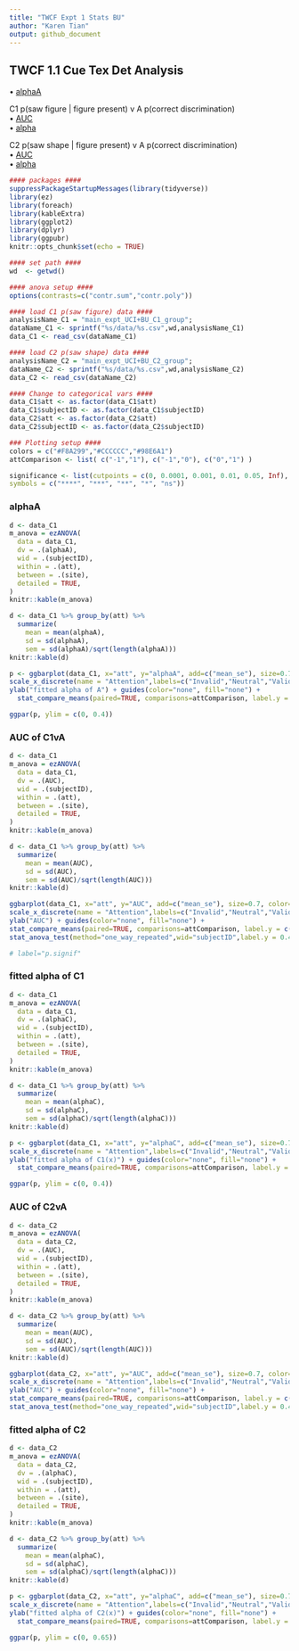 ```yaml
---
title: "TWCF Expt 1 Stats BU"
author: "Karen Tian"
output: github_document
---
```


## TWCF 1.1 Cue Tex Det Analysis  
• [alphaA](#alphaa)  

C1 p(saw figure | figure present) v A p(correct discrimination)  
• [AUC](#auc-of-c1va)  
• [alpha](#fitted-alpha-of-C1)

C2 p(saw shape | figure present) v A p(correct discrimination)  
• [AUC](#auc-ofc2va)    
• [alpha](#fitted-alpha-of-C2)  


```r
#### packages #### 
suppressPackageStartupMessages(library(tidyverse))
library(ez)
library(foreach)
library(kableExtra)
library(ggplot2)
library(dplyr)
library(ggpubr)
knitr::opts_chunk$set(echo = TRUE)

#### set path #### 
wd  <- getwd()

#### anova setup #### 
options(contrasts=c("contr.sum","contr.poly"))

#### load C1 p(saw figure) data #### 
analysisName_C1 = "main_expt_UCI+BU_C1_group";
dataName_C1 <- sprintf("%s/data/%s.csv",wd,analysisName_C1)
data_C1 <- read_csv(dataName_C1)

#### load C2 p(saw shape) data #### 
analysisName_C2 = "main_expt_UCI+BU_C2_group";
dataName_C2 <- sprintf("%s/data/%s.csv",wd,analysisName_C2)
data_C2 <- read_csv(dataName_C2)

#### Change to categorical vars ####
data_C1$att <- as.factor(data_C1$att)
data_C1$subjectID <- as.factor(data_C1$subjectID)
data_C2$att <- as.factor(data_C2$att)
data_C2$subjectID <- as.factor(data_C2$subjectID)

### Plotting setup #### 
colors = c("#F8A299","#CCCCCC","#98E6A1")
attComparison <- list( c("-1","1"), c("-1","0"), c("0","1") )

significance <- list(cutpoints = c(0, 0.0001, 0.001, 0.01, 0.05, Inf),
symbols = c("****", "***", "**", "*", "ns"))
```

### alphaA
```r
d <- data_C1
m_anova = ezANOVA(
  data = data_C1,
  dv = .(alphaA),
  wid = .(subjectID),
  within = .(att),
  between = .(site),
  detailed = TRUE,
)
knitr::kable(m_anova)

d <- data_C1 %>% group_by(att) %>% 
  summarize(
    mean = mean(alphaA),
    sd = sd(alphaA),
    sem = sd(alphaA)/sqrt(length(alphaA)))
knitr::kable(d)

p <- ggbarplot(data_C1, x="att", y="alphaA", add=c("mean_se"), size=0.7, color="att", fill="att", palette=colors) + 
scale_x_discrete(name = "Attention",labels=c("Invalid","Neutral","Valid")) + 
ylab("fitted alpha of A") + guides(color="none", fill="none") + 
  stat_compare_means(paired=TRUE, comparisons=attComparison, label.y = c(0.3,0.26,0.2)) + stat_anova_test(method="one_way_repeated",wid="subjectID",label.y = 0.38)

ggpar(p, ylim = c(0, 0.4))
```

### AUC of C1vA
```r
d <- data_C1
m_anova = ezANOVA(
  data = data_C1,
  dv = .(AUC),
  wid = .(subjectID),
  within = .(att),
  between = .(site),
  detailed = TRUE,
)
knitr::kable(m_anova)

d <- data_C1 %>% group_by(att) %>% 
  summarize(
    mean = mean(AUC),
    sd = sd(AUC),
    sem = sd(AUC)/sqrt(length(AUC)))
knitr::kable(d)

ggbarplot(data_C1, x="att", y="AUC", add=c("mean_se"), size=0.7, color="att", fill="att", palette=colors) + 
scale_x_discrete(name = "Attention",labels=c("Invalid","Neutral","Valid")) + 
ylab("AUC") + guides(color="none", fill="none") + 
stat_compare_means(paired=TRUE, comparisons=attComparison, label.y = c(0.35, 0.3,0.25)) + 
stat_anova_test(method="one_way_repeated",wid="subjectID",label.y = 0.4)

# label="p.signif"
```

### fitted alpha of C1
```r
d <- data_C1
m_anova = ezANOVA(
  data = data_C1,
  dv = .(alphaC),
  wid = .(subjectID),
  within = .(att),
  between = .(site),
  detailed = TRUE,
)
knitr::kable(m_anova)

d <- data_C1 %>% group_by(att) %>% 
  summarize(
    mean = mean(alphaC),
    sd = sd(alphaC),
    sem = sd(alphaC)/sqrt(length(alphaC)))
knitr::kable(d)

p <- ggbarplot(data_C1, x="att", y="alphaC", add=c("mean_se"), size=0.7, color="att", fill="att", palette=colors) + 
scale_x_discrete(name = "Attention",labels=c("Invalid","Neutral","Valid")) + 
ylab("fitted alpha of C1(x)") + guides(color="none", fill="none") + 
  stat_compare_means(paired=TRUE, comparisons=attComparison, label.y = c(0.3,0.26,0.2)) + stat_anova_test(method="one_way_repeated",wid="subjectID",label.y = 0.38)

ggpar(p, ylim = c(0, 0.4))
```

### AUC of C2vA
```r
d <- data_C2
m_anova = ezANOVA(
  data = data_C2,
  dv = .(AUC),
  wid = .(subjectID),
  within = .(att),
  between = .(site),
  detailed = TRUE,
)
knitr::kable(m_anova)

d <- data_C2 %>% group_by(att) %>% 
  summarize(
    mean = mean(AUC),
    sd = sd(AUC),
    sem = sd(AUC)/sqrt(length(AUC)))
knitr::kable(d)

ggbarplot(data_C2, x="att", y="AUC", add=c("mean_se"), size=0.7, color="att", fill="att", palette=colors) + 
scale_x_discrete(name = "Attention",labels=c("Invalid","Neutral","Valid")) + 
ylab("AUC") + guides(color="none", fill="none") + 
stat_compare_means(paired=TRUE, comparisons=attComparison, label.y = c(0.35, 0.3,0.25)) + 
stat_anova_test(method="one_way_repeated",wid="subjectID",label.y = 0.4)
```

### fitted alpha of C2
```r
d <- data_C2
m_anova = ezANOVA(
  data = data_C2,
  dv = .(alphaC),
  wid = .(subjectID),
  within = .(att),
  between = .(site),
  detailed = TRUE,
)
knitr::kable(m_anova)

d <- data_C2 %>% group_by(att) %>% 
  summarize(
    mean = mean(alphaC),
    sd = sd(alphaC),
    sem = sd(alphaC)/sqrt(length(alphaC)))
knitr::kable(d)

p <- ggbarplot(data_C2, x="att", y="alphaC", add=c("mean_se"), size=0.7, color="att", fill="att", palette=colors) + 
scale_x_discrete(name = "Attention",labels=c("Invalid","Neutral","Valid")) + 
ylab("fitted alpha of C2(x)") + guides(color="none", fill="none") + 
  stat_compare_means(paired=TRUE, comparisons=attComparison, label.y = c(0.43,0.33,0.22)) + stat_anova_test(method="one_way_repeated",wid="subjectID",label.y = 0.6)

ggpar(p, ylim = c(0, 0.65))
```
